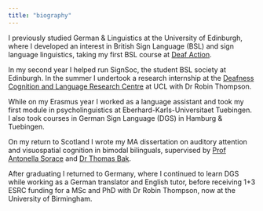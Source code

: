 ```yaml
---
title: "biography"
---
```


I previously studied German & Linguistics at the University of Edinburgh, where I developed an interest in British Sign Language (BSL) and sign language linguistics, taking my first BSL course at [Deaf Action](www.deafaction.org.uk/). 

In my second year I helped run SignSoc, the student BSL society at Edinburgh. In the summer I undertook a research internship at the [Deafness Cognition and Language Research Centre](http://www.ucl.ac.uk/dcal) at UCL with Dr Robin Thompson.

While on my Erasmus year I worked as a language assistant and took my first module in psycholinguistics at Eberhard-Karls-Universitaet Tuebingen. I also took courses in German Sign Language (DGS) in Hamburg & Tuebingen. 

On my return to Scotland I wrote my MA dissertation on auditory attention and visuospatial cognition in bimodal bilinguals, supervised by [Prof Antonella Sorace](https://www.ed.ac.uk/profile/antonella-sorace) and [Dr Thomas Bak](https://www.ed.ac.uk/profile/thomas-bak).

After graduating I returned to Germany, where I continued to learn DGS while working as a German translator and English tutor, before receiving 1+3 ESRC funding for a MSc and PhD with Dr Robin Thompson, now at the University of Birmingham.